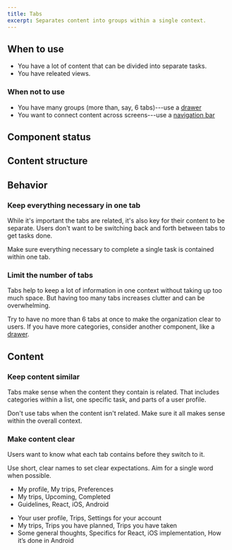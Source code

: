 ```yaml
---
title: Tabs
excerpt: Separates content into groups within a single context.
---
```


<ReactExample name="" />

## When to use

- You have a lot of content that can be divided into separate tasks.
- You have releated views.

### When not to use

- You have many groups (more than, say, 6 tabs)---use a [drawer](/components/overlay/drawer/)
- You want to connect content across screens---use a [navigation bar](/components/navigation/navigationbar/)

## Component status

<ComponentStatus component="tabs" />

## Content structure

<FigmaFile
  file="4QJZqvBvRrLu6t9mwObCkA"
  node="543%3A1934"
  alt="Label: indicates tab content and works best when short; indicator: shows whether or not the tab is active."
/>

## Behavior

### Keep everything necessary in one tab

While it's important the tabs are related,
it's also key for their content to be separate.
Users don't want to be switching back and forth between tabs to get tasks done.

Make sure everything necessary to complete a single task is contained within one tab.

### Limit the number of tabs

Tabs help to keep a lot of information in one context without taking up too much space.
But having too many tabs increases clutter and can be overwhelming.

Try to have no more than 6 tabs at once to make the organization clear to users.
If you have more categories, consider another component, like a [drawer](/components/overlay/drawer/).

## Content

### Keep content similar

Tabs make sense when the content they contain is related.
That includes categories within a list, one specific task, and parts of a user profile.

Don't use tabs when the content isn't related.
Make sure it all makes sense within the overall context.

### Make content clear

Users want to know what each tab contains before they switch to it.

Use short, clear names to set clear expectations. Aim for a single word
when possible.

<GuidelinesSideBySide>


<Do>


- My profile, My trips, Preferences
- My trips, Upcoming, Completed
- Guidelines, React, iOS, Android

</Do>


<Dont>


- Your user profile, Trips, Settings for your account
- My trips, Trips you have planned, Trips you have taken
- Some general thoughts, Specifics for React, iOS implementation, How it’s done in Android

</Dont>
</GuidelinesSideBySide>


